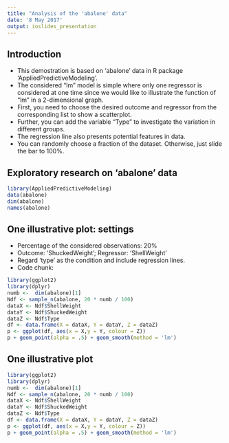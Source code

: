 ```yaml
---
title: "Analysis of the 'abalone' data"
date: '8 May 2017'
output: ioslides_presentation
---
```



## Introduction
- This demostration is based on 'abalone' data in R package 'AppliedPredictiveModeling'.
- The considered "lm" model is simple where only one regressor is considered at one time since we would like to illustrate the function of "lm" in a 2-dimensional graph.
- First, you need to choose the desired outcome and regressor from the corresponding list to show a scatterplot.
- Further, you can add the variable "Type" to investigate the variation in different groups.
- The regression line also presents potential features in data.
- You can randomly choose a fraction of the dataset. Otherwise, just slide the bar to 100%.


## Exploratory research on 'abalone' data
```r
library(AppliedPredictiveModeling)
data(abalone)
dim(abalone)
names(abalone)
```

## One illustrative plot: settings

- Percentage of the considered observations: 20%
- Outcome: 'ShuckedWeight'; Regressor: 'ShellWeight'
- Regard 'type' as the condition and include regression lines.
- Code chunk:
```r
library(ggplot2)
library(dplyr)
numb <-  dim(abalone)[1]
Ndf <- sample_n(abalone, 20 * numb / 100)
dataX <- Ndf$ShellWeight
dataY <- Ndf$ShuckedWeight
dataZ <- Ndf$Type
df <- data.frame(X = dataX, Y = dataY, Z = dataZ)
p <- ggplot(df, aes(x = X,y = Y, colour = Z))
p + geom_point(alpha = .5) + geom_smooth(method = 'lm')
```

## One illustrative plot

```r
library(ggplot2)
library(dplyr)
numb <-  dim(abalone)[1]
Ndf <- sample_n(abalone, 20 * numb / 100)
dataX <- Ndf$ShellWeight
dataY <- Ndf$ShuckedWeight
dataZ <- Ndf$Type
df <- data.frame(X = dataX, Y = dataY, Z = dataZ)
p <- ggplot(df, aes(x = X,y = Y, colour = Z))
p + geom_point(alpha = .5) + geom_smooth(method = 'lm')
```


